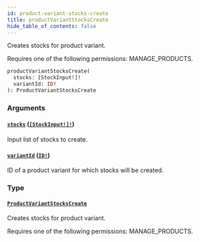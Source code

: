```yaml
---
id: product-variant-stocks-create
title: productVariantStocksCreate
hide_table_of_contents: false
---
```


Creates stocks for product variant.

Requires one of the following permissions: MANAGE_PRODUCTS.

```graphql
productVariantStocksCreate(
  stocks: [StockInput!]!
  variantId: ID!
): ProductVariantStocksCreate
```

### Arguments

#### [`stocks`](#) ([`[StockInput!]!`](../../../developer/api-reference/inputs/stock-input))

Input list of stocks to create.

#### [`variantId`](#) ([`ID!`](../../../developer/api-reference/scalars/id))

ID of a product variant for which stocks will be created.

### Type

#### [`ProductVariantStocksCreate`](../../../developer/api-reference/objects/product-variant-stocks-create)

Creates stocks for product variant.

Requires one of the following permissions: MANAGE_PRODUCTS.
